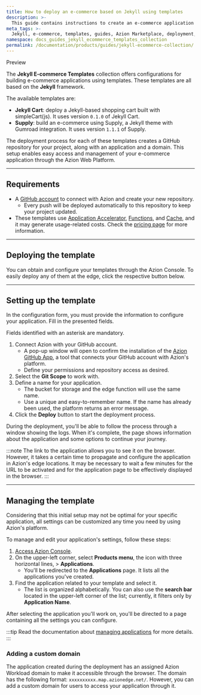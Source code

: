 ```yaml
---
title: How to deploy an e-commerce based on Jekyll using templates
description: >-
  This guide contains instructions to create an e-commerce application using templates based on Jekyll.
meta_tags: >-
  Jekyll, e-commerce, templates, guides, Azion Marketplace, deployment, online store
namespace: docs_guides_jekyll_ecommerce_templates_collection
permalink: /documentation/products/guides/jekyll-ecommerce-collection/
---
```



<Tag severity="info" client:only="vue">
Preview
</Tag>

The **Jekyll E-commerce Templates** collection offers configurations for building e-commerce applications using templates. These templates are all based on the **Jekyll** framework.

The available templates are:

- **Jekyll Cart**: deploy a Jekyll-based shopping cart built with simpleCart(js). It uses version `0.1.0` of Jekyll Cart.
- **Supply**: build an e-commerce using Supply, a Jekyll theme with Gumroad integration. It uses version `1.1.1` of Supply.

The deployment process for each of these templates creates a GitHub repository for your project, along with an application and a domain. This setup enables easy access and management of your e-commerce application through the Azion Web Platform.

---

## Requirements

- A [GitHub account](https://github.com/signup) to connect with Azion and create your new repository.
    - Every push will be deployed automatically to this repository to keep your project updated.
- These templates use [Application Accelerator](/en/documentation/products/build/applications/application-accelerator/), [Functions](/en/documentation/products/build/applications/functions/), and [Cache](/en/documentation/products/build/applications/cache/), and it may generate usage-related costs. Check the [pricing page](https://www.azion.com/en/pricing/) for more information.

---

## Deploying the template

You can obtain and configure your templates through the Azion Console. To easily deploy any of them at the edge, click the respective button below.

<LinkButton
    label="Deploy Jekyll Cart"
    link="https://console.azion.com/create/azion-community/jekyll-cart"
    icon="ai ai-azion"
    icon-pos="left"
  />
<LinkButton
    label="Deploy Supply"
    link="https://console.azion.com/create/azion-community/jekyll-supply"
    icon="ai ai-azion"
    icon-pos="left"
  />

---

## Setting up the template

In the configuration form, you must provide the information to configure your application. Fill in the presented fields. 

Fields identified with an asterisk are mandatory.

1. Connect Azion with your GitHub account.
    - A pop-up window will open to confirm the installation of the [Azion GitHub App](/en/documentation/products/guides/azion-github-app/), a tool that connects your GitHub account with Azion's platform.
    - Define your permissions and repository access as desired.
2. Select the **Git Scope** to work with.
3. Define a name for your application.
    - The bucket for storage and the edge function will use the same name.
    - Use a unique and easy-to-remember name. If the name has already been used, the platform returns an error message.
4. Click the **Deploy** button to start the deployment process.

During the deployment, you'll be able to follow the process through a window showing the logs. When it's complete, the page shows information about the application and some options to continue your journey.

:::note
The link to the application allows you to see it on the browser. However, it takes a certain time to propagate and configure the application in Azion's edge locations. It may be necessary to wait a few minutes for the URL to be activated and for the application page to be effectively displayed in the browser.
:::

---

## Managing the template

Considering that this initial setup may not be optimal for your specific application, all settings can be customized any time you need by using Azion's platform.

To manage and edit your application's settings, follow these steps:

1. [Access Azion Console](https://console.azion.com).
2. On the upper-left corner, select **Products menu**, the icon with three horizontal lines, > **Applications**.
    - You'll be redirected to the **Applications** page. It lists all the applications you've created.
3. Find the application related to your template and select it.
    - The list is organized alphabetically. You can also use the **search bar** located in the upper-left corner of the list; currently, it filters only by **Application Name**.

After selecting the application you'll work on, you'll be directed to a page containing all the settings you can configure.

:::tip
Read the documentation about [managing applications](/en/documentation/products/build/applications/first-steps/) for more details.
:::

### Adding a custom domain

The application created during the deployment has an assigned Azion Workload domain to make it accessible through the browser. The domain has the following format: `xxxxxxxxxx.map.azionedge.net/`. However, you can add a custom domain for users to access your application through it.

<LinkButton link="/en/documentation/products/guides/configure-a-domain/" label="go to configuring a domain guide" severity="secondary" /> 
